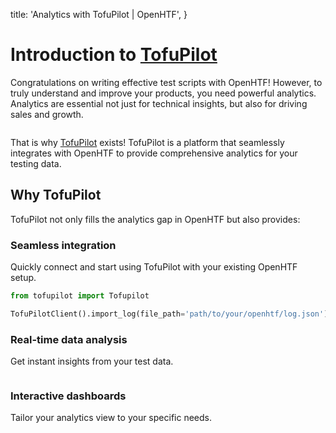   title: 'Analytics with TofuPilot | OpenHTF',
}

# Introduction to [TofuPilot](https://tofupilot.com)

Congratulations on writing effective test scripts with OpenHTF! However, to truly understand and improve your products, you need powerful analytics. Analytics are essential not just for technical insights, but also for driving sales and growth.

<Image srcLight="/hero-light.png" srcDark="/hero-dark.png" />

That is why [TofuPilot](https://tofupilot.com) exists! TofuPilot is a platform that seamlessly integrates with OpenHTF to provide comprehensive analytics for your testing data.

## Why TofuPilot

TofuPilot not only fills the analytics gap in OpenHTF but also provides:

### Seamless integration

Quickly connect and start using TofuPilot with your existing OpenHTF setup.

```python
from tofupilot import Tofupilot

TofuPilotClient().import_log(file_path='path/to/your/openhtf/log.json')
```

### Real-time data analysis

Get instant insights from your test data.

<Image srcLight="/fpy-light.png" srcDark="/fpy-dark.png" />

### Interactive dashboards

Tailor your analytics view to your specific needs.

<Image srcLight="/cpk-light.png" srcDark="/cpk-dark.png" />
